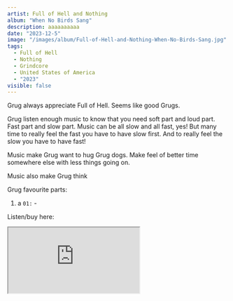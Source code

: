 ```yaml
---
artist: Full of Hell and Nothing
album: "When No Birds Sang"
description: aaaaaaaaaa
date: "2023-12-5"
image: "/images/album/Full-of-Hell-and-Nothing-When-No-Birds-Sang.jpg"
tags:
  - Full of Hell
  - Nothing
  - Grindcore
  - United States of America
  - "2023"
visible: false
---
```



Grug always appreciate Full of Hell. Seems like good Grugs.

Grug  listen enough music to know that you need soft part and loud part. Fast part and slow part. Music can be all slow and all fast, yes! But many time to really feel the fast you have to have slow first. And to really feel the slow you have to have fast! 

Music make Grug want to hug Grug dogs. Make feel of better time somewhere else with less things going on.

Music also make Grug think

Grug favourite parts:
1. a `01:` -  


Listen/buy here:

<iframe
  style={{ border: "0", width: "350px", height: "890px" }}
  src="https://bandcamp.com/EmbeddedPlayer/album=2287346647/size=large/bgcol=333333/linkcol=ffffff/transparent=true/"
  seamless>
  <a href="https://fullofhell.bandcamp.com/album/when-no-birds-sang">
    When No Birds Sang by Full of Hell and Nothing
  </a>
</iframe>
